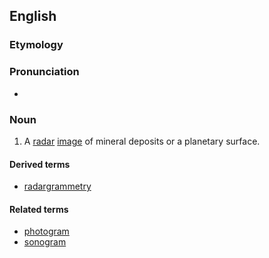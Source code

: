==English==

===Etymology===

{{suffix|radar|gram}}

===Pronunciation===

* {{IPA|ˈɹeɪdɑɹɡɹæm}}

===Noun===
{{en-noun}}

# {{context|planetology|geology|lang=en}}  A [[radar]] [[image]] of mineral deposits or a planetary surface.

====Derived terms====
* [[radargrammetry]]

====Related terms====
* [[photogram]]
* [[sonogram]]